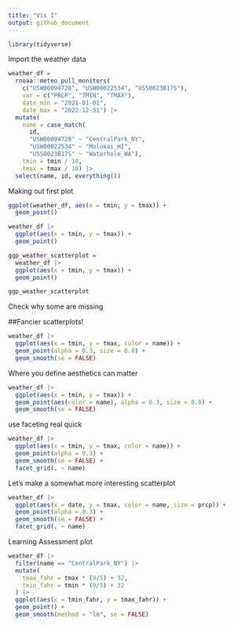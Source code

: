 ```yaml
---
title: "Vis I"
output: github_document
---
```


```r
library(tidyverse)
```

Import the weather data

```r
weather_df = 
  rnoaa::meteo_pull_monitors(
    c("USW00094728", "USW00022534", "USS0023B17S"),
    var = c("PRCP", "TMIN", "TMAX"), 
    date_min = "2021-01-01",
    date_max = "2022-12-31") |>
  mutate(
    name = case_match(
      id, 
      "USW00094728" ~ "CentralPark_NY", 
      "USW00022534" ~ "Molokai_HI",
      "USS0023B17S" ~ "Waterhole_WA"),
    tmin = tmin / 10,
    tmax = tmax / 10) |>
  select(name, id, everything())
```

Making out first plot 

```r
ggplot(weather_df, aes(x = tmin, y = tmax)) + 
  geom_point()
```


```r
weather_df |>
  ggplot(aes(x = tmin, y = tmax)) +
  geom_point()
```

```r
ggp_weather_scatterplot = 
  weather_df |>
  ggplot(aes(x = tmin, y = tmax)) + 
  geom_point()

ggp_weather_scatterplot
```

Check why some are missing 



##Fancier scatterplots! 

```r
weather_df |>
  ggplot(aes(x = tmin, y = tmax, color = name)) + 
  geom_point(alpha = 0.3, size = 0.8) + 
  geom_smooth(se = FALSE)
```

Where you define aesthetics can matter

```r
weather_df |>
  ggplot(aes(x = tmin, y = tmax)) + 
  geom_point(aes(color = name), alpha = 0.3, size = 0.8) + 
  geom_smooth(se = FALSE)
```

use faceting real quick 

```r
weather_df |>
  ggplot(aes(x = tmin, y = tmax, color = name)) + 
  geom_point(alpha = 0.3) + 
  geom_smooth(se = FALSE) + 
  facet_grid(. ~ name)
```

Let's make a somewhat more interesting scatterplot 

```r
weather_df |>
  ggplot(aes(x = date, y = tmax, color = name, size = prcp)) +
  geom_point(alpha = 0.3) + 
  geom_smooth(se = FALSE) + 
  facet_grid(. ~ name)
```

Learning Assessment plot

```r
weather_df |> 
  filter(name == "CentralPark_NY") |>
  mutate(
    tmax_fahr = tmax * (9/5) + 32,
    tmin_fahr = tmin * (9/5) + 32
  ) |>
  ggplot(aes(x = tmin_fahr, y = tmax_fahr)) + 
  geom_point() + 
  geom_smooth(method = "lm", se = FALSE)
```

